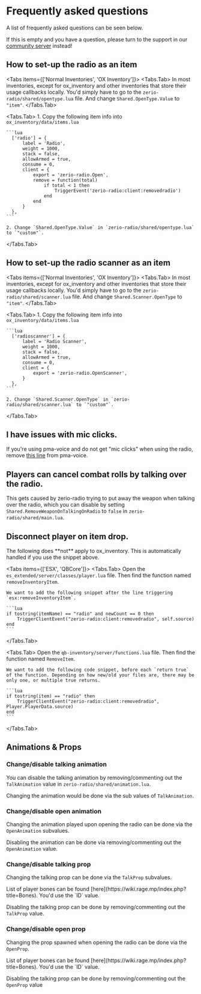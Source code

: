 
# Frequently asked questions

A list of frequently asked questions can be seen below.

If this is empty and you have a question, please turn to the support in our [community server](https://discord.zerio-scripts.com) instead!

## How to set-up the radio as an item

<Tabs items={['Normal Inventories', 'OX Inventory']}>
  <Tabs.Tab>
    In most inventories, except for ox_inventory and other inventories that store their usage callbacks locally. You'd simply have to go to the `zerio-radio/shared/opentype.lua` file. And change `Shared.OpenType.Value` to `"item"`.
  </Tabs.Tab>

  <Tabs.Tab>
    1. Copy the following item info into `ox_inventory/data/items.lua`

    ```lua
      ['radio'] = {
          label = 'Radio',
          weight = 1000,
          stack = false,
          allowArmed = true,
          consume = 0,
          client = {
              export = 'zerio-radio.Open',
              remove = function(total)
                  if total < 1 then
                      TriggerEvent('zerio-radio:client:removedradio')
                  end
              end
          }
      },
    ```

    2. Change `Shared.OpenType.Value` in `zerio-radio/shared/opentype.lua` to `"custom"`.

  </Tabs.Tab>
</Tabs>

## How to set-up the radio scanner as an item

<Tabs items={['Normal Inventories', 'OX Inventory']}>
  <Tabs.Tab>
    In most inventories, except for ox_inventory and other inventories that store their usage callbacks locally. You'd simply have to go to the `zerio-radio/shared/scanner.lua` file. And change `Shared.Scanner.OpenType` to `"item"`.
  </Tabs.Tab>

  <Tabs.Tab>
    1. Copy the following item info into `ox_inventory/data/items.lua`

    ```lua
      ['radioscanner'] = {
          label = 'Radio Scanner',
          weight = 1000,
          stack = false,
          allowArmed = true,
          consume = 0,
          client = {
              export = 'zerio-radio.OpenScanner',
          }
      },
    ```

    2. Change `Shared.Scanner.OpenType` in `zerio-radio/shared/scanner.lua` to `"custom"`.

  </Tabs.Tab>
</Tabs>

## I have issues with mic clicks.

If you're using pma-voice and do not get "mic clicks" when using the radio, remove [this line](https://github.com/AvarianKnight/pma-voice/blob/main/client/init/main.lua#L220) from pma-voice.

## Players can cancel combat rolls by talking over the radio.

This gets caused by zerio-radio trying to put away the weapon when talking over the radio, which you can disable by setting `Shared.RemoveWeaponOnTalkingOnRadio` to `false` in `zerio-radio/shared/main.lua`.

## Disconnect player on item drop.

<Callout>
  The following does **not** apply to ox_inventory. This is automatically
  handled if you use the snippet above.
</Callout>

<Tabs items={['ESX', 'QBCore']}>
  <Tabs.Tab>
    Open the `es_extended/server/classes/player.lua` file. Then find the function named `removeInventoryItem`.

    We want to add the following snippet after the line triggering `esx:removeInventoryItem`.

    ```lua
    if tostring(itemName) == "radio" and newCount == 0 then
        TriggerClientEvent("zerio-radio:client:removedradio", self.source)
    end
    ```

  </Tabs.Tab>

  <Tabs.Tab>
    Open the `qb-inventory/server/functions.lua` file. Then find the function named `RemoveItem`.

    We want to add the following code snippet, before each `return true` of the function. Depending on how new/old your files are, there may be only one, or multiple true returns.

    ```lua
    if tostring(item) == "radio" then
        TriggerClientEvent("zerio-radio:client:removedradio", Player.PlayerData.source)
    end
    ```

  </Tabs.Tab>
</Tabs>

## Animations & Props

### Change/disable talking animation

You can disable the talking animation by removing/commenting out the `TalkAnimation` value in `zerio-radio/shared/animation.lua`.

Changing the animation would be done via the sub values of `TalkAnimation`.

### Change/disable open animation

Changing the animation played upon opening the radio can be done via the `OpenAnimation` subvalues.

Disabling the animation can be done via removing/commenting out the `OpenAnimation` value.

### Change/disable talking prop

Changing the talking prop can be done via the `TalkProp` subvalues.

<Callout>
  List of player bones can be found
  [here](https://wiki.rage.mp/index.php?title=Bones). You'd use the `ID` value.
</Callout>

Disabling the talking prop can be done by removing/commenting out the `TalkProp` value.

### Change/disable open prop

Changing the prop spawned when opening the radio can be done via the `OpenProp`.

<Callout>
  List of player bones can be found
  [here](https://wiki.rage.mp/index.php?title=Bones). You'd use the `ID` value.
</Callout>

Disabling the talking prop can be done by removing/commenting out the `OpenProp` value
